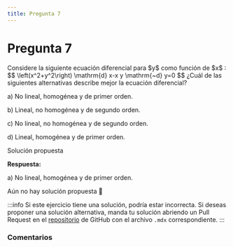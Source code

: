 ```yaml
---
title: Pregunta 7
---
```



# Pregunta 7

<div className="exercise">
Considere la siguiente ecuación diferencial para $y$ como función de $x$ :
$$
\left(x^2+y^2\right) \mathrm{d} x-x y \mathrm{~d} y=0
$$
¿Cuál de las siguientes alternativas describe mejor la ecuación diferencial?

a) No lineal, homogénea y de primer orden.

b) Lineal, no homogénea y de segundo orden.

c) No lineal, no homogénea y de segundo orden.

d) Lineal, homogénea y de primer orden.
</div>

<MDXDetails>
<summary>Solución propuesta</summary>

<div className="exercise">

**Respuesta:**

a) No lineal, homogénea y de primer orden.

Aún no hay solución propuesta 🥲
</div>

:::info
Si este ejercicio tiene una solución, podría estar incorrecta. Si deseas proponer una solución alternativa, manda tu solución abriendo
un Pull Request en el [repositorio](https://github.com/crow-rojas/apuntes-fundamentals/pulls) de GitHub con el archivo
`.mdx` correspondiente.
:::

</MDXDetails>

### Comentarios

<Disqus
  url="https://crow-rojas.github.io/apuntes-fundamentals/docs/mathematics/differential-equations/exercises/2023-2/p07"
  identifier="docs/mathematics/differential-equations/exercises/2023-2/p07"
  title="2023-2 Ecuaciones Diferenciales - Pregunta 07"
/>
